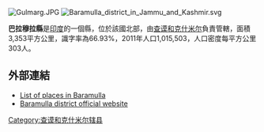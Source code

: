 [[Image:Gulmarg.JPG|right]]
[[Image:Baramulla_district_in_Jammu_and_Kashmir.svg|thumb]]

'''巴拉穆拉縣'''是[[印度|印度]]的一個縣，位於該國北部，由[[查谟和克什米尔_(中央直辖区)|查谟和克什米尔]]負責管轄，面積3,353平方公里，識字率為66.93%，2011年人口1,015,503，人口密度每平方公里303人。

==外部連結==
* [http://www.onefivenine.com/india/villag/Baramulla List of places in Baramulla] {{Wayback|url=http://www.onefivenine.com/india/villag/Baramulla |date=20130731192745 }}
* [http://baramulla.nic.in/ Baramulla district official website] {{Wayback|url=http://baramulla.nic.in/ |date=20110810135251 }}

{{Jammu and Kashmir}}
{{印度行政区划小作品}}
[[Category:查谟和克什米尔辖县|Category:查谟和克什米尔辖县]]